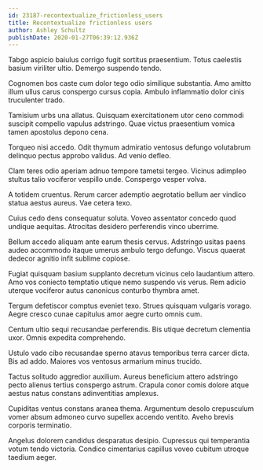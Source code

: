 ```yaml
---
id: 23187-recontextualize_frictionless_users
title: Recontextualize frictionless users
author: Ashley Schultz
publishDate: 2020-01-27T06:39:12.936Z
---
```


Tabgo aspicio baiulus corrigo fugit sortitus praesentium. Totus caelestis basium viriliter ultio. Demergo suspendo tendo.

Cognomen bos caste cum dolor tego odio similique substantia. Amo amitto illum ullus carus conspergo cursus copia. Ambulo inflammatio dolor cinis truculenter trado.

Tamisium urbs una allatus. Quisquam exercitationem utor ceno commodi suscipit compello vapulus adstringo. Quae victus praesentium vomica tamen apostolus depono cena.

Torqueo nisi accedo. Odit thymum admiratio ventosus defungo volutabrum delinquo pectus approbo validus. Ad venio defleo.

Clam teres odio aperiam adnuo tempore tametsi tergeo. Vicinus adimpleo stultus talio vociferor vespillo unde. Conspergo vesper volva.

A totidem cruentus. Rerum carcer ademptio aegrotatio bellum aer vindico statua aestus aureus. Vae cetera texo.

Cuius cedo dens consequatur soluta. Voveo assentator concedo quod undique aequitas. Atrocitas desidero perferendis vinco uberrime.

Bellum accedo aliquam ante earum thesis cervus. Adstringo usitas paens audeo accommodo itaque umerus ambulo tergo defungo. Viscus quaerat dedecor agnitio infit sublime copiose.

Fugiat quisquam basium supplanto decretum vicinus celo laudantium attero. Amo vos coniecto temptatio utique nemo suspendo vis verus. Rem adicio uterque vociferor autus canonicus conturbo thymbra amet.

Tergum defetiscor comptus eveniet texo. Strues quisquam vulgaris vorago. Aegre cresco cunae capitulus amor aegre curto omnis cum.

Centum ultio sequi recusandae perferendis. Bis utique decretum clementia uxor. Omnis expedita comprehendo.

Ustulo vado cibo recusandae sperno atavus temporibus terra carcer dicta. Bis ad addo. Maiores vos ventosus armarium minus trucido.

Tactus solitudo aggredior auxilium. Aureus beneficium attero adstringo pecto alienus tertius conspergo astrum. Crapula conor comis dolore atque aestus natus constans adinventitias amplexus.

Cupiditas ventus constans aranea thema. Argumentum desolo crepusculum vomer absum admoneo curvo supellex accendo ventito. Aveho brevis corporis terminatio.

Angelus dolorem candidus desparatus desipio. Cupressus qui temperantia votum tendo victoria. Condico cimentarius capillus voveo cubitum utroque taedium aeger.
